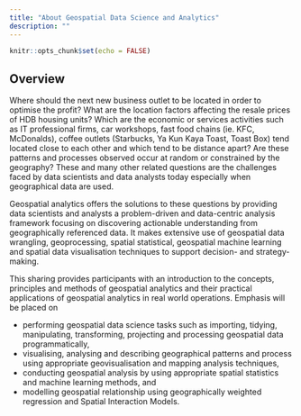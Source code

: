 ```yaml
---
title: "About Geospatial Data Science and Analytics"
description: ""
---
```


```r
knitr::opts_chunk$set(echo = FALSE)
```

## Overview

Where should the next new business outlet to be located in order to optimise the profit? What are the location factors affecting the resale prices of HDB housing units?  Which are the economic or services activities such as IT professional firms, car workshops, fast food chains (ie. KFC, McDonalds), coffee outlets (Starbucks, Ya Kun Kaya Toast, Toast Box) tend located close to each other and which tend to be distance apart?  Are these patterns and processes observed occur at random or constrained by the geography?  These and many other related questions are the challenges faced by data scientists and data analysts today especially when geographical data are used.       

Geospatial analytics offers the solutions to these questions by providing data scientists and analysts a problem-driven and data-centric analysis framework focusing on discovering actionable understanding from geographically referenced data.  It makes extensive use of geospatial data wrangling, geoprocessing, spatial statistical, geospatial machine learning and spatial data visualisation techniques to support decision- and strategy-making.    

This sharing provides participants with an introduction to the concepts, principles and methods of geospatial analytics and their practical applications of geospatial analytics in real world operations.  Emphasis will be placed on

- performing geospatial data science tasks such as importing, tidying, manipulating, transforming, projecting and processing geospatial data programmatically, 
- visualising, analysing and describing geographical patterns and process using appropriate geovisualisation and mapping analysis techniques, 
- conducting geospatial analysis by using appropriate spatial statistics and machine learning methods, and 
- modelling geospatial relationship using geographically weighted regression and Spatial Interaction Models.
